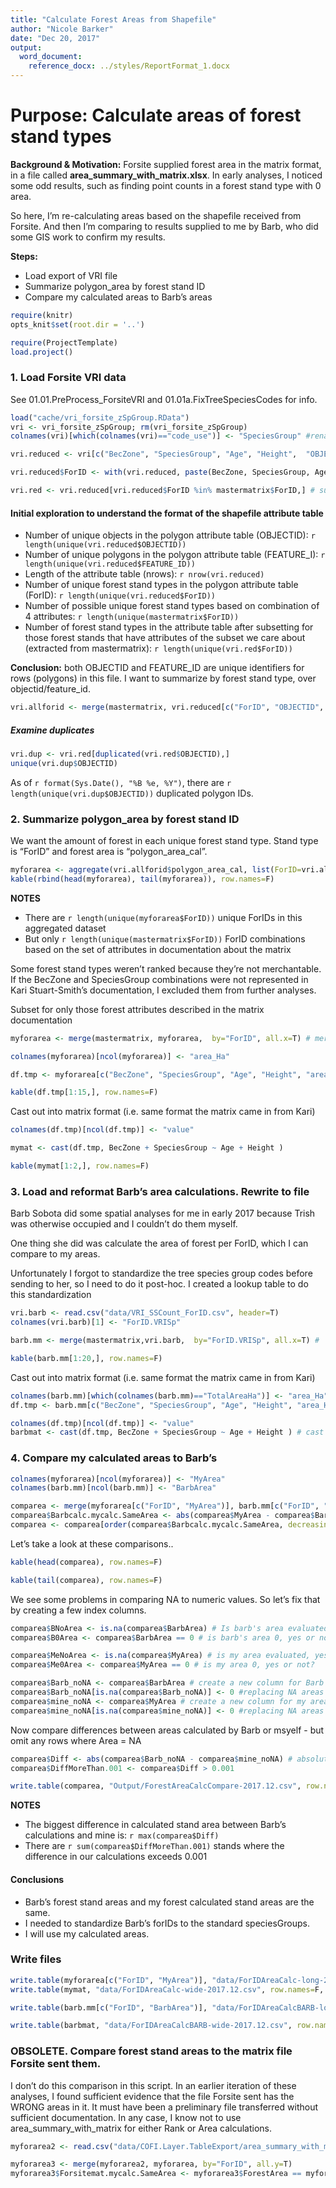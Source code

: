 ```yaml
---
title: "Calculate Forest Areas from Shapefile"
author: "Nicole Barker"
date: "Dec 20, 2017"
output: 
  word_document:
    reference_docx: ../styles/ReportFormat_1.docx
---
```


# Purpose: Calculate areas of forest stand types 

**Background & Motivation:** Forsite supplied forest area in the matrix format, in a file called __area_summary_with_matrix.xlsx__. In early analyses, I noticed some odd results, such as finding point counts in a forest stand type with 0 area. 

So here, I'm re-calculating areas based on the shapefile received from Forsite. And then I'm comparing to results supplied to me by Barb, who did some GIS work to confirm my results. 

**Steps:**

* Load export of VRI file
* Summarize polygon_area by forest stand ID 
* Compare my calculated areas to Barb's areas

``` r
require(knitr)
opts_knit$set(root.dir = '..')
```

```r
require(ProjectTemplate)
load.project()
```

### 1. Load Forsite VRI data

See 01.01.PreProcess_ForsiteVRI and 01.01a.FixTreeSpeciesCodes for info. 

```r
load("cache/vri_forsite_zSpGroup.RData")
vri <- vri_forsite_zSpGroup; rm(vri_forsite_zSpGroup)
colnames(vri)[which(colnames(vri)=="code_use")] <- "SpeciesGroup" #rename standardized species codes to "SpeciesGroup"

vri.reduced <- vri[c("BecZone", "SpeciesGroup", "Age", "Height",  "OBJECTID", "FEATURE_ID", "polygon_area_cal")]  # shrink to essential columns 

vri.reduced$ForID <- with(vri.reduced, paste(BecZone, SpeciesGroup, Age, Height, sep=".")) # create ForId

vri.red <- vri.reduced[vri.reduced$ForID %in% mastermatrix$ForID,] # subset the vri file for  those Forest Stands that are in the mastermatrix. These are those comprised of the subset of each attribute we care about.
```

#### Initial exploration to understand the format of the shapefile attribute table

* Number of unique objects in the polygon attribute table (OBJECTID): `r length(unique(vri.reduced$OBJECTID))`
* Number of unique polygons in the polygon attribute table (FEATURE_I): `r length(unique(vri.reduced$FEATURE_ID))`
* Length of the attribute table (nrows): `r nrow(vri.reduced)`
* Number of unique forest stand types in the polygon attribute table (ForID): `r length(unique(vri.reduced$ForID))`
* Number of possible unique forest stand types based on combination of 4 attributes: `r length(unique(mastermatrix$ForID))`
* Number of forest stand types in the attribute table after subsetting for those forest stands that have attributes of the subset we care about (extracted from mastermatrix): `r length(unique(vri.red$ForID))`

**Conclusion:** both OBJECTID and FEATURE_ID are unique identifiers for rows (polygons) in this file. I want to summarize by forest stand type, over objectid/feature_id.

``` r
vri.allforid <- merge(mastermatrix, vri.reduced[c("ForID", "OBJECTID", "polygon_area_cal")], by="ForID", all=T)  # ensure all forest stand types have at least one row associated with them, even if there's no forest in that stand type, and even if it's not one of the 3360 forest types we care about. 
```

##### Examine duplicates

``` r
vri.dup <- vri.red[duplicated(vri.red$OBJECTID),]  
unique(vri.dup$OBJECTID) 
```

As of `r format(Sys.Date(), "%B %e, %Y")`, there are `r length(unique(vri.dup$OBJECTID))` duplicated polygon IDs.

### 2. Summarize polygon_area by forest stand ID 

We want the amount of forest in each unique forest stand type. Stand type is "ForID" and forest area is "polygon_area_cal". 

``` r
myforarea <- aggregate(vri.allforid$polygon_area_cal, list(ForID=vri.allforid$ForID), FUN=function(x){sum(x, na.rm=T)}) # sum over polygons (objectids) with same forest stand id. 
kable(rbind(head(myforarea), tail(myforarea)), row.names=F)
```

**NOTES**

* There are `r length(unique(myforarea$ForID))` unique ForIDs in this aggregated dataset
* But only `r length(unique(mastermatrix$ForID))` ForID combinations based on the set of attributes in documentation about the matrix

Some forest stand types weren't ranked because they're not merchantable. If the BecZone and SpeciesGroup combinations were not represented in Kari Stuart-Smith's documentation, I excluded them from further analyses.

Subset for only those forest attributes described in the matrix documentation
``` r
myforarea <- merge(mastermatrix, myforarea,  by="ForID", all.x=T) # merge to get other 4 stand attributes
```

``` r
colnames(myforarea)[ncol(myforarea)] <- "area_Ha"

df.tmp <- myforarea[c("BecZone", "SpeciesGroup", "Age", "Height", "area_Ha")]

kable(df.tmp[1:15,], row.names=F)
```

Cast out into matrix format (i.e. same format the matrix came in from Kari)

``` r
colnames(df.tmp)[ncol(df.tmp)] <- "value"

mymat <- cast(df.tmp, BecZone + SpeciesGroup ~ Age + Height ) 

kable(mymat[1:2,], row.names=F)
```

### 3. Load and reformat Barb's area calculations. Rewrite to file

Barb Sobota did some spatial analyses for me in early 2017 because Trish was otherwise occupied and I couldn't do them myself. 

One thing she did was calculate the area of forest per ForID, which I can compare to my areas. 

Unfortunately I forgot to standardize the tree species group codes before sending to her, so I need to do it post-hoc. I created a lookup table to do this standardization 

``` r
vri.barb <- read.csv("data/VRI_SSCount_ForID.csv", header=T)
colnames(vri.barb)[1] <- "ForID.VRISp"

barb.mm <- merge(mastermatrix,vri.barb,  by="ForID.VRISp", all.x=T) #  ensure all forest stand types have at least one row associated with them, even if there's no forest in that stand type. Also, eliminate ForIDs we don't want

kable(barb.mm[1:20,], row.names=F)
```

Cast out into matrix format (i.e. same format the matrix came in from Kari)

``` r
colnames(barb.mm)[which(colnames(barb.mm)=="TotalAreaHa")] <- "area_Ha"
df.tmp <- barb.mm[c("BecZone", "SpeciesGroup", "Age", "Height", "area_Ha")]

colnames(df.tmp)[ncol(df.tmp)] <- "value"
barbmat <- cast(df.tmp, BecZone + SpeciesGroup ~ Age + Height ) # cast into matrix format
```

### 4. Compare my calculated areas to Barb's

``` r
colnames(myforarea)[ncol(myforarea)] <- "MyArea"
colnames(barb.mm)[ncol(barb.mm)] <- "BarbArea"

comparea <- merge(myforarea[c("ForID", "MyArea")], barb.mm[c("ForID", "BarbArea", "ForID.VRISp")], by="ForID")
comparea$Barbcalc.mycalc.SameArea <- abs(comparea$MyArea - comparea$BarbArea) # compare mine to Barb's 
comparea <- comparea[order(comparea$Barbcalc.mycalc.SameArea, decreasing=T),]
```

Let's take a look at these comparisons..

``` r
kable(head(comparea), row.names=F)

kable(tail(comparea), row.names=F)
```

We see some problems in comparing NA to numeric values. So let's fix that by creating a few index columns. 

``` r
comparea$BNoArea <- is.na(comparea$BarbArea) # Is barb's area evaluated, yes or no?
comparea$B0Area <- comparea$BarbArea == 0 # is barb's area 0, yes or no?

comparea$MeNoArea <- is.na(comparea$MyArea) # is my area evaluated, yes or no?
comparea$Me0Area <- comparea$MyArea == 0 # is my area 0, yes or not?

comparea$Barb_noNA <- comparea$BarbArea # create a new column for Barb's area without NAs
comparea$Barb_noNA[is.na(comparea$Barb_noNA)] <- 0 #replacing NA areas with 0s so I can do remaining calculations
comparea$mine_noNA <- comparea$MyArea # create a new column for my area without NAs
comparea$mine_noNA[is.na(comparea$mine_noNA)] <- 0 #replacing NA areas with 0s so I can do remaining calculations
```

Now compare differences between areas calculated by Barb or msyelf - but omit any rows where Area = NA

``` r

comparea$Diff <- abs(comparea$Barb_noNA - comparea$mine_noNA) # absolute diff between barbs and my areas
comparea$DiffMoreThan.001 <- comparea$Diff > 0.001

write.table(comparea, "Output/ForestAreaCalcCompare-2017.12.csv", row.names=F, col.names=T, sep=",")

```

**NOTES**

* The biggest difference in calculated stand area between Barb's calculations and mine is: `r max(comparea$Diff)`
* There are `r sum(comparea$DiffMoreThan.001)` stands where the difference in our calculations exceeds 0.001

#### Conclusions
* Barb's forest stand areas and my forest calculated stand areas are the same.
* I needed to standardize Barb's forIDs to the standard speciesGroups. 
* I will use my calculated areas. 

### Write files

``` r
write.table(myforarea[c("ForID", "MyArea")], "data/ForIDAreaCalc-long-2017.12.csv", sep=",", col.names=T, row.names=F)
write.table(mymat, "data/ForIDAreaCalc-wide-2017.12.csv", row.names=F, col.names=T, sep=",")  
```

``` r
write.table(barb.mm[c("ForID", "BarbArea")], "data/ForIDAreaCalcBARB-long-2017.12.csv", sep=",", col.names=T, row.names=F)

write.table(barbmat, "data/ForIDAreaCalcBARB-wide-2017.12.csv", row.names=F, col.names=T, sep=",")  

```

### OBSOLETE. Compare forest stand areas to the matrix file Forsite sent them. 

I don't do this comparison in this script. In an earlier iteration of these analyses, I found sufficient evidence that the file Forsite sent has the WRONG areas in it. It must have been a preliminary file transferred without sufficient documentation. In any case, I know not to use area_summary_with_matrix for either Rank or Area calculations. 

``` r
myforarea2 <- read.csv("data/COFI.Layer.TableExport/area_summary_with_matrix-AREA-melt.csv", header=T)

myforarea3 <- merge(myforarea2, myforarea, by="ForID", all.y=T)
myforarea3$Forsitemat.mycalc.SameArea <- myforarea3$ForestArea == myforarea3$area_Ha
```
